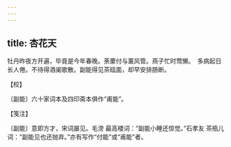 ```yaml
---
---
---
```

title: 杏花天
---







牡丹昨夜方开遍，毕竟是今年春晚。荼䕷付与薰风管。燕子忙时莺懒。　多病起日长人倦。不待得酒阑歌散。副能得见茶瓯面，却早安排肠断。





【校】


〔副能〕六十家词本及四印斋本俱作“甫能”。





【笺注】


〔副能〕意即方才，宋词屡见。毛滂 最高楼词：“副能小睡还惊觉。”石孝友 茶瓶儿词：“副能见也还抛弃。”亦有写作“付能”或“甫能”者。